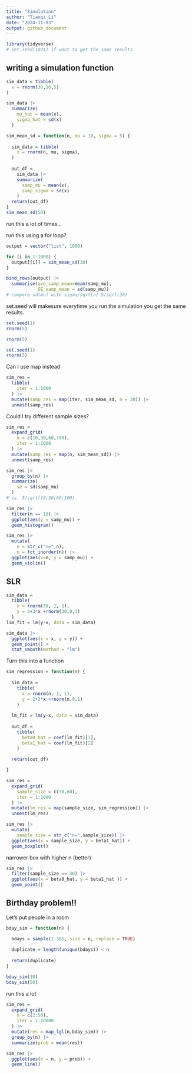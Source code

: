 ```yaml
---
title: "Simulation"
author: "Tianqi Li"
date: "2024-11-03"
output: github_document
---
```


```r
library(tidyverse)
# set.seed(1031) if want to get the same results
```


## writing a simulation function

```r
sim_data = tibble(
  x = rnorm(30,10,5)
)

sim_data |> 
  summarize(
    mu_hat = mean(x),
    sigma_hat = sd(x)
  )

sim_mean_sd = function(n, mu = 10, sigma = 5) {
  
  sim_data = tibble(
    x = rnorm(n, mu, sigma),
  )
  
  out_df = 
    sim_data |> 
    summarize(
      samp_mu = mean(x),
      samp_sigma = sd(x)
    )
  return(out_df)
}
sim_mean_sd(50)
```

run this a lot of times...

run this using a for loop?

```r
output = vector("list", 1000)

for (i in 1:1000) {
  output[[i]] = sim_mean_sd(30)
}

bind_rows(output) |>
  summarise(ave_samp_mean=mean(samp_mu),
            SE_samp_mean = sd(samp_mu))
# compare sd(mu) with sigma/sqrt(n) 5/sqrt(30)
```

set.seed will makesure everytime you run the simulation you get the same results.
```r
set.seed(1)
rnorm(5)
```

```r
rnorm(5)
```

```r
set.seed(1)
rnorm(5)
```

Can I use map instead

```r
sim_res = 
  tibble(
    iter = 1:1000
  ) |>
  mutate(samp_res = map(iter, sim_mean_sd, n = 30)) |>
  unnest(samp_res)
```

Could I try different sample sizes?

```r
sim_res = 
  expand_grid(
    n = c(10,30,60,100),
    iter = 1:1000
  ) |>
  mutate(samp_res = map(n, sim_mean_sd)) |>
  unnest(samp_res)
```

```r
sim_res |>
  group_by(n) |>
  summarize(
    se = sd(samp_mu)
  )
# vs. 5/sqrt(10;30;60;100)
```

```r
sim_res |>
  filter(n == 10) |>
  ggplot(aes(y = samp_mu)) +
  geom_histogram()
```

```r
sim_res |>
  mutate(
    n = str_c("n=",n), 
    n = fct_inorder(n)) |>
  ggplot(aes(x=n, y = samp_mu)) +
  geom_violin()
```

## SLR

```r
sim_data = 
  tibble(
    x = rnorm(30, 1, 1),
    y = 2+3*x +rnorm(30,0,1)
  )
lim_fit = lm(y~x, data = sim_data)

sim_data |>
  ggplot(aes(x = x, y = y)) +
  geom_point() +
  stat_smooth(method = "lm")
```

Turn this into a function

```r
sim_regression = function(n) {
  
  sim_data = 
    tibble(
      x = rnorm(n, 1, 1),
      y = 2+3*x +rnorm(n,0,1)
    )
  
  lm_fit = lm(y~x, data = sim_data)
  
  out_df = 
    tibble(
      beta0_hat = coef(lm_fit)[1],
      beta1_hat = coef(lm_fit)[2]
    )
    
  return(out_df)

}

sim_res = 
  expand_grid(
    sample_size = c(30,60),
    iter = 1:1000
  ) |>
  mutate(lm_res = map(sample_size, sim_regression)) |>
  unnest(lm_res)

sim_res |>
  mutate(
    sample_size = str_c("n=",sample_size)) |>
  ggplot(aes(x = sample_size, y = beta1_hat)) +
  geom_boxplot()
```
narrower box with higher n (better)

```r
sim_res |>
  filter(sample_size == 30) |>
  ggplot(aes(x = beta0_hat, y = beta1_hat )) +
  geom_point()
```

## Birthday problem!!

Let's put people in a room

```r
bday_sim = function(n) {

  bdays = sample(1:365, size = n, replace = TRUE)
  
  duplicate = length(unique(bdays)) < n
  
  return(duplicate)
}

bday_sim(10)
bday_sim(50)
```

run this a lot

```r
sim_res = 
  expand_grid(
    n = c(2:50),
    iter = 1:10000
  ) |>
  mutate(res = map_lgl(n,bday_sim)) |>
  group_by(n) |>
  summarize(prob = mean(res))

sim_res |>
  ggplot(aes(x = n, y = prob)) +
  geom_line()
```

